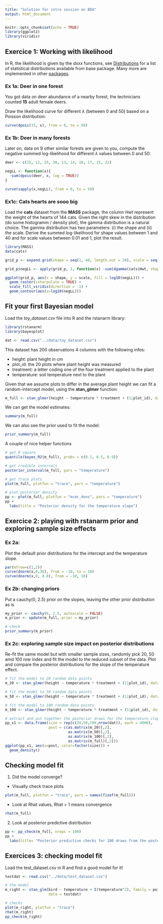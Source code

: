 ```yaml
---
title: "Solution for intro session on BDA"
output: html_document
---
```


```r
knitr::opts_chunk$set(echo = TRUE)
library(ggplot2)
library(viridis)
```

## Exercice 1: Working with likelihood

In R, the likelihood is given by the *dxxx* functions, see [Distributions](https://stat.ethz.ch/R-manual/R-devel/library/stats/html/Distributions.html) for a list of statistical distributions available from base package. Many more are implemented in other [packages](https://cran.r-project.org/web/views/Distributions.html).

### Ex 1a: Deer in one forest

You got data on deer abundance of a nearby forest, the technicians counted **15** adult female deers. 

Draw the likelihood curve for different $\lambda$ (between 0 and 50) based on a Poisson distribution: 

```r
curve(dpois(15, x), from = 0, to = 50)
```

### Ex 1b: Deer in many forests

Later on, data on 9 other similar forests are given to you, compute the negative summed log-likelihood for different $\lambda$ values between 0 and 50:

```r
deer <- c(15, 12, 25, 30, 13, 14, 10, 17, 15, 22)

negLL <- function(x){
  -sum(dpois(deer, x, log = TRUE))
}

curve(sapply(x,negLL), from = 0, to = 50)
```

### Ex1c: Cats hearts are sooo big

Load the **cats** dataset from the **MASS** package, the column *Hwt* represent the weight of the hearts of 144 cats. Given the right skew in the distribution (do some histogramm / density plot), the gamma distribution is a natural choice. The gamma distribution has two parameters: (i) the shape and (ii) the scale. Derive the summed log-likelihood for shape values between 1 and 40 and for scale values between 0.01 and 1, plot the result.

```r
library(MASS)
data(cats)

grid_p <- expand.grid(shape = seq(1, 40, length.out = 20), scale = seq(0.01, 1, length.out = 20))

grid_p$negLL <- apply(grid_p, 1, function(x) -sum(dgamma(cats$Hwt, shape = x[1], scale = x[2], log = TRUE)))

ggplot(grid_p, aes(x = shape, y = scale, fill = log10(negLL))) +
  geom_raster(interpolate = TRUE) +
  scale_fill_viridis(direction = -1) +
  geom_contour(aes(z=log10(negLL)))

```



## Fit your first Bayesian model

Load the _toy_dataset.csv_ file into R and the rstanarm library:

```r
library(rstanarm)
library(bayesplot)

dat <- read.csv("../data/toy_dataset.csv")

```

This dataset has 200 observations 4 columns with the following infos:

* height: plant height in cm
* plot_id: the 20 plots where plant height was measured
* treatment: a letter coding one of the four treatment applied to the plant
* temperature: soil temperature next to the plant

Given that we assume plots to differ in the average plant height we can fit a random-intercept model, using the **stan_glmer** function:

```r
m_full <- stan_glmer(height ~ temperature * treatment + (1|plot_id), data = dat)
```

We can get the model estimates:

```r
summary(m_full)
```

We can also see the prior used to fit the model:

```r
prior_summary(m_full)
```

A couple of nice helper functions

```r
# get R square
quantile(bayes_R2(m_full), probs = c(0.1, 0.5, 0.9))

# get credible intervals
posterior_interval(m_full, pars = "temperature")

# get trace plots
plot(m_full, plotfun = "trace", pars = "temperature")

# plot posterior density
pp <- plot(m_full, plotfun = "mcmc_dens", pars = "temperature")
pp + 
  labs(title = "Posterior density for the temperature slope")

```


## Exercice 2: playing with rstanarm prior and exploring sample size effects

### Ex 2a:

Plot the default prior distributions for the intercept and the temperature slope.

```r
par(mfrow=c(1,2))
curve(dnorm(x,0,38), from = -10, to = 10)
curve(dnorm(x,0, 8.8), from = -10, 10)
```

### Ex 2b: changing priors

Put a cauchy(0, 2.5) prior on the slopes, leaving the other prior distribution as is

```r
my_prior <- cauchy(0, 2.5, autoscale = FALSE)
m_prior <- update(m_full, prior = my_prior)

# check
prior_summary(m_prior)
```


### Ex 2c: exploring sample size impact on posterior distributions

Re-fit the same model but with smaller sample sizes, randomly pick 20, 50 amd 100 row index and fit the model to the reduced subset of the data. Plot and compare the posterior distributions for the slope of the temperature effect. 

```r
# fit the model to 20 random data points
m_20 <- stan_glmer(height ~ temperature * treatment + (1|plot_id), data= dat[sample(1:nrow(dat), 20),])

# fit the model to 50 random data points
m_50 <- stan_glmer(height ~ temperature * treatment + (1|plot_id), data= dat[sample(1:nrow(dat), 50),])

# fit the model to 100 random data points
m_100 <- stan_glmer(height ~ temperature * treatment + (1|plot_id), data= dat[sample(1:nrow(dat), 100),])

# extract and put together the posterior draws for the temperature slope
pp_x1 <- data.frame(size = rep(c(20,50,100,nrow(dat)), each = 4000),
                    post = c(as.matrix(m_20)[,2],
                             as.matrix(m_50)[,2],
                             as.matrix(m_100)[,2],
                             as.matrix(m_full)[,2]))
ggplot(pp_x1, aes(x=post, color=factor(size))) +
  geom_density()

```


## Checking model fit

1. Did the model converge?

  * Visually check trace plots
  
  
```r
plot(m_full, plotfun = "trace", pars = names(fixef(m_full)))
```
  
  * Look at Rhat values, Rhat = 1 means convergence
  
```r
rhat(m_full)
```

2. Look at posterior predictive distribution

```r
pp <- pp_check(m_full, nreps = 100)
pp +
  labs(title= "Posterior predictive checks for 100 draws from the posterior distribution")

```

## Exercices 3: checking model fit

Load the test_dataset.csv in R and find a good model for it!

```r
testdat <- read.csv("../data/test_dataset.csv")

# the model
m_right <- stan_glm(bird ~ temperature + I(temperature^2), family = poisson,
                    data = testdat)

# checks
plot(m_right, plotfun = "trace")
rhat(m_right)
pp_check(m_right)
```

